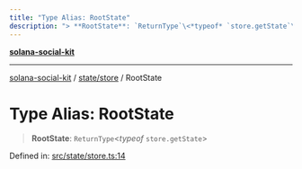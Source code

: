 ```yaml
---
title: "Type Alias: RootState"
description: "> **RootState**: `ReturnType`\<*typeof* `store.getState`\>"
---
```


[**solana-social-kit**](../../../README.mdx)

***

[solana-social-kit](../../../README.mdx) / [state/store](../README.mdx) / RootState

# Type Alias: RootState

> **RootState**: `ReturnType`\<*typeof* `store.getState`\>

Defined in: [src/state/store.ts:14](https://github.com/SendArcade/solana-social-starter/blob/03568260ca96ed63f77049843c721de1cb011893/src/state/store.ts#L14)
